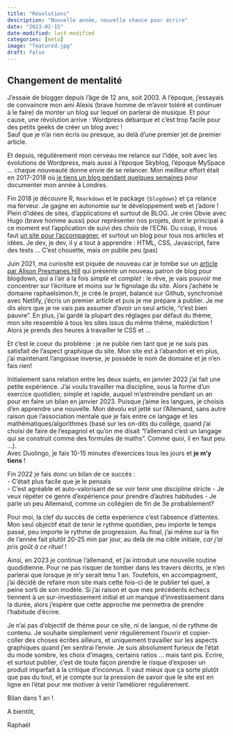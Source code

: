 ```yaml
---
title: "Résolutions"
description: "Nouvelle année, nouvelle chance pour écrire"
date: "2023-01-15"
date-modified: last-modified
categories: [meta]
image: "featured.jpg"
draft: false
---
```


## Changement de mentalité

J'essaie de blogger depuis l'âge de 12 ans, soit 2003. A l'époque, j'essayais de convaincre mon ami Alexis (brave homme de m'avoir toléré et continuer à le faire) de monter un blog sur lequel on parlerai de musique. Et pour cause, une révolution arrive : Wordpress débarque et c'est trop facile pour des petits geeks de créer un blog avec !  
Sauf que je n'ai rien écris ou presque, au delà d'une premier jet de premier article.   

Et depuis, régulièrement mon cerveau me relance sur l'idée, soit avec les évolutions de Wordpress, mais aussi à l'époque Skyblog, l'époque MySpace ... chaque nouveauté donne envie de se relancer. Mon meilleur effort était en 2017-2018 où [je tiens un blog pendant quelques semaines](https://ninemonthseightdays.wordpress.com/) pour documenter mon année à Londres.  

Fin 2018 je découvre R, `Rmarkdown` et le package `{blogdown}` et ça relance ma ferveur. Je gagne en autonomie sur le développement web et j'adore ! Plein d'idées de sites, d'applications et surtout de BLOG. Je crée Obvie avec Hugo (brave homme aussi) pour représenter nos projets, dont le principal à ce moment est l'application de suivi des choix de l'ECNi. Du coup, il nous faut [un site pour l'accompagner](https://www.obvieapps.fr/), et surtout un blog pour tous nos articles et idées. Je dev, je dev, il y a tout à apprendre : HTML, CSS, Javascript, faire des tests ...  C'est chouette, mais on publie peu (pas)

Juin 2021, ma curiosité est piquée de nouveau car je tombe sur un [article par Alison Presmanes Hill](https://github.com/hugo-apero/) qui présente un nouveau patron de blog pour blogdown, qui a l'air a la fois _simple_ et _complet_ : le rêve, je vais pouvoir me concentrer sur l'écriture et moins sur le fignolage du site. Alors j'achète le domaine raphaelsimon.fr, je crée le projet, balancé sur Github, synchronisé avec Netlify, j'écris un premier article et puis je me prépare à publier. Je me dis alors que je ne vais pas assumer d'avoir un seul article, "c'est bien pauvre". En plus, j'ai gardé la plupart des réglages par défaut du thème, mon site ressemble à tous les sites issus du même thême, malédiction ! Alors je prends des heures à travailler le CSS et ...  

Et c'est le coeur du problème : je ne publie rien tant que je ne suis pas satisfait de l'aspect graphique du site. Mon site est à l'abandon et en plus, j'ai maintenant l'angoisse inverse, je possède le nom de domaine et je n'en fais rien! 

Initialement sans relation entre les deux sujets, en janvier 2022 j'ai fait une petite expérience. J'ai voulu travailler ma discipline, sous la forme d'un exercice quotidien, simple et rapide, auquel m'astreindre pendant un an pour en faire un bilan en janvier 2023. Puisque j'aime les langues, je choisis d'en apprendre une nouvelle. Mon dévolu est jetté sur l'Allemand, sans autre raison que l'association mentale que je fais entre ce langage et les mathématiques/algorithmes (basé sur les on-dits du collège, quand j'ai choisi de faire de l'espagnol et qu'on me disait "l'allemand c'est un langage qui se construit comme des formules de maths". Comme quoi, il en faut peu ...).  
Avec Duolingo, je fais 10-15 minutes d'exercices tous les jours et **je m'y tiens** !  

Fin 2022 je fais donc un bilan de ce succès :  
- C'était plus facile que je le pensais  
- C'est agréable et auto-valorisant de se voir tenir une discipline stricte
- Je veux répéter ce genre d'expérience pour prendre d'autres habitudes 
- Je parle un peu Allemand, comme un collégien de fin de 3e probablement?  

Pour moi, la clef du succès de cette expérience c'est l'absence d'attentes. Mon seul objectif était de tenir le rythme quotidien, peu importe le temps passé, peu importe le rythme de progression. Au final, j'ai même sur la fin de l'année fait plutôt 20-25 min par jour, au delà de ma cible initiale, _car j'ai pris goût à ce rituel_ !  

Ainsi, en 2023 je continue l'allemand, et j'ai introduit une nouvelle routine quodidienne. Pour ne pas risquer de tomber dans les travers décrits, je n'en parlerai que lorsque je m'y serait tenu 1 an. Toutefois, en accompagment, j'ai décidé de refaire mon site mais cette fois-ci de le publier tel quel, a peine sorti de son modèle. Si j'ai raison et que mes précédents échecs tiennent à un sur-investissement initial et un manque d'investissement dans la durée, alors j'espère que cette approche me permettra de prendre l'habitude d'écrire. 

Je n'ai pas d'objectif de thème pour ce site, ni de langue, ni de rythme de contenu. Je souhaite simplement venir régulièrement l'ouvrir et copier-coller des choses écrites ailleurs, et uniquement travailler sur les aspects graphiques quand j'en sentirai l'envie. Je suis absolument furieux de l'état du mode sombre, les choix d'images, certains ratios ... mais tant pis. Ecrire, et surtout publier, c'est de toute façon prendre le risque d'exposer un produit imparfait à la critique d'inconnus. Il vaut mieux que ça sorte plutôt que pas du tout, et je compte sur la pression de savoir que le site est en ligne en l'état pour me motiver à venir l'améliorer régulièrement.  

Bilan dans 1 an !

A bientôt,

Raphaël
